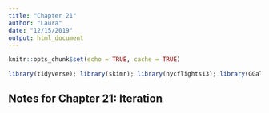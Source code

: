 ```yaml
---
title: "Chapter 21"
author: "Laura"
date: "12/15/2019"
output: html_document
---
```


```r
knitr::opts_chunk$set(echo = TRUE, cache = TRUE)

library(tidyverse); library(skimr); library(nycflights13); library(GGally); library(ggstance); library(lvplot); library(hexbin); library(modelr); library(magrittr); library(maps); library(stringr); library(htmlwidgets); library(forcats); library(mapproj); library(lubridate)

```

## Notes for Chapter 21: Iteration

